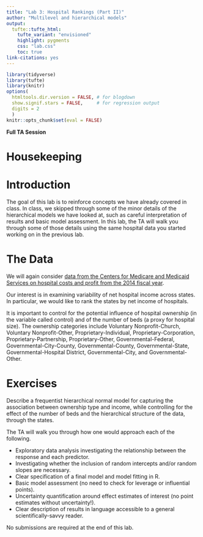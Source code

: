 ```yaml
---
title: "Lab 3: Hospital Rankings (Part II)"
author: "Multilevel and hierarchical models"
output: 
  tufte::tufte_html:
    tufte_variant: "envisioned"
    highlight: pygments
    css: "lab.css"
    toc: true
link-citations: yes
---
```


```r
library(tidyverse)
library(tufte)
library(knitr)
options(
  htmltools.dir.version = FALSE, # for blogdown
  show.signif.stars = FALSE,     # for regression output
  digits = 2
  )
knitr::opts_chunk$set(eval = FALSE)
```


**Full TA Session**


# Housekeeping

<!-- ## R/RStudio -->
<!-- You all should have R and RStudio installed on your computers by now. If you do not, first install the latest version of R here: https://cran.rstudio.com (remember to select the right installer for your operating system). Next, install the latest version of RStudio here: https://www.rstudio.com/products/rstudio/download/. Scroll down to the "Installers for Supported Platforms" section and find the right installer for your operating system. -->


<!-- ## Gradescope -->
<!-- You MUST submit both your .Rmd and .pdf files to the course site on Gradescope here: https://www.gradescope.com/courses/281587/assignments. Do NOT create a zipped folder with the two documents but instead, upload them as two separate documents. Also, be sure to knit to pdf and NOT html; ask the TA about knitting to pdf if you cannot figure it out. Be sure to submit under the right assignment entry. Finally, when submitting your files, please select the corresponding pages for each exercise. -->



# Introduction
The goal of this lab is to reinforce concepts we have already covered in class. In class, we skipped through some of the minor details of the hierarchical models we have looked at, such as careful interpretation of results and basic model assessment. In this lab, the TA will walk you through some of those details using the same hospital data you started working on in the previous lab.



# The Data

We will again consider [data  from the Centers for Medicare and Medicaid Services on hospital costs and profit from the 2014 fiscal year](data/hc2014.RData). 

Our interest is in examining variability of net hospital income across states. In particular, we would like to rank the states by net income of hospitals. 

It is important to control for the potential influence of hospital ownership (in the variable called control) and of the number of beds (a proxy for hospital size). The ownership categories include Voluntary Nonprofit-Church, Voluntary Nonprofit-Other, Proprietary-Individual, Proprietary-Corporation, Proprietary-Partnership, Proprietary-Other, Governmental-Federal, Governmental-City-County, Governmental-County, Governmental-State, Governmental-Hospital District, Governmental-City, and Governmental-Other.


# Exercises

Describe a frequentist hierarchical normal model for capturing the association between ownership type and income, while controlling for the effect of the number of beds and the hierarchical structure of the data, through the states. 

The TA will walk you through how one would approach each of the following.

+ Exploratory data analysis investigating the relationship between the response and each predictor.
+ Investigating whether the inclusion of random intercepts and/or random slopes are necessary.
+ Clear specification of a final model and model fitting in R.
+ Basic model assessment (no need to check for leverage or influential points).
+ Uncertainty quantification around effect estimates of interest (no point estimates without uncertainty!).
+ Clear description of results in language accessible to a general scientifically-savvy reader.


No submissions are required at the end of this lab.



